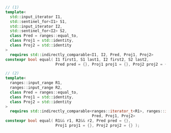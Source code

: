 ```cpp
// (1)
template<
  std::input_iterator I1,
  std::sentinel_for<I1> S1,
  std::input_iterator I2,
  std::sentinel_for<I2> S2,
  class Pred = ranges::equal_to,
  class Proj1 = std::identity,
  class Proj2 = std::identity
>
  requires std::indirectly_comparable<I1, I2, Pred, Proj1, Proj2>
constexpr bool equal( I1 first1, S1 last1, I2 first2, S2 last2,
                      Pred pred = {}, Proj1 proj1 = {}, Proj2 proj2 = {} );

// (2)
template<
  ranges::input_range R1,
  ranges::input_range R2,
  class Pred = ranges::equal_to,
  class Proj1 = std::identity,
  class Proj2 = std::identity
>
  requires std::indirectly_comparable<ranges::iterator_t<R1>, ranges::iterator_t<R2>,
                                      Pred, Proj1, Proj2>
constexpr bool equal( R1&& r1, R2&& r2, Pred pred = {},
                      Proj1 proj1 = {}, Proj2 proj2 = {} );
```
